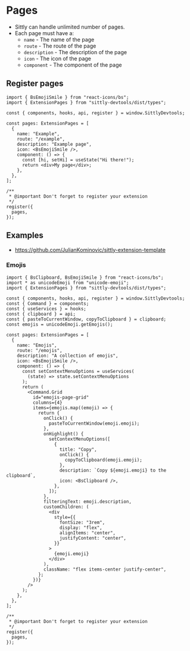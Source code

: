 
# Pages

- Sittly can handle unlimited number of pages.
- Each page must have a:
  - `name` - The name of the page
  - `route` - The route of the page
  - `description` - The description of the page
  - `icon` - The icon of the page
  - `component` - The component of the page

## Register pages

```tsx filename="index.tsx" showLineNumbers {6-17,22}
import { BsEmojiSmile } from "react-icons/bs";
import { ExtensionPages } from "sittly-devtools/dist/types";

const { components, hooks, api, register } = window.SittlyDevtools;

const pages: ExtensionPages = [
  {
    name: "Example",
    route: "/example",
    description: "Example page",
    icon: <BsEmojiSmile />,
    component: () => {
      const [hi, setHi] = useState("Hi there!");
      return <div>My page</div>;
    },
  },
];

/**
 * @important Don't forget to register your extension
 */
register({
  pages,
});
```

## Examples

- https://github.com/JulianKominovic/sittly-extension-template

### Emojis

```tsx filename="index.tsx" showLineNumbers
import { BsClipboard, BsEmojiSmile } from "react-icons/bs";
import * as unicodeEmoji from "unicode-emoji";
import { ExtensionPages } from "sittly-devtools/dist/types";

const { components, hooks, api, register } = window.SittlyDevtools;
const { Command } = components;
const { useServices } = hooks;
const { clipboard } = api;
const { pasteToCurrentWindow, copyToClipboard } = clipboard;
const emojis = unicodeEmoji.getEmojis();

const pages: ExtensionPages = [
  {
    name: "Emojis",
    route: "/emojis",
    description: "A collection of emojis",
    icon: <BsEmojiSmile />,
    component: () => {
      const setContextMenuOptions = useServices(
        (state) => state.setContextMenuOptions
      );
      return (
        <Command.Grid
          id="emojis-page-grid"
          columns={4}
          items={emojis.map((emoji) => {
            return {
              onClick() {
                pasteToCurrentWindow(emoji.emoji);
              },
              onHighlight() {
                setContextMenuOptions([
                  {
                    title: "Copy",
                    onClick() {
                      copyToClipboard(emoji.emoji);
                    },
                    description: `Copy ${emoji.emoji} to the clipboard`,
                    icon: <BsClipboard />,
                  },
                ]);
              },
              filteringText: emoji.description,
              customChildren: (
                <div
                  style={{
                    fontSize: "3rem",
                    display: "flex",
                    alignItems: "center",
                    justifyContent: "center",
                  }}
                >
                  {emoji.emoji}
                </div>
              ),
              className: "flex items-center justify-center",
            };
          })}
        />
      );
    },
  },
];

/**
 * @important Don't forget to register your extension
 */
register({
  pages,
});
```
